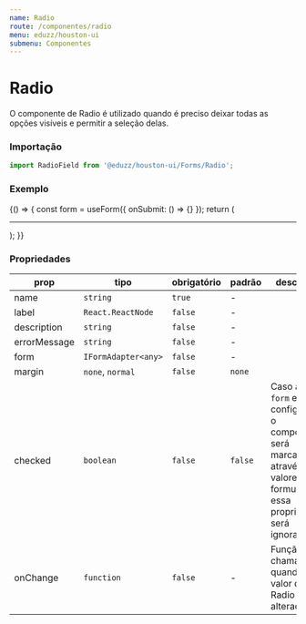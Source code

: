 ```yaml
---
name: Radio
route: /componentes/radio
menu: eduzz/houston-ui
submenu: Componentes
---
```





# Radio

O componente de Radio é utilizado quando é preciso deixar todas as opções visíveis e permitir a seleção delas.

### Importação

```js
import RadioField from '@eduzz/houston-ui/Forms/Radio';
```

### Exemplo

<Playground>
  {() => {
    const form = useForm({
      onSubmit: () => {}
    });
    return (
      <div>
        <RadioField label='Label' description='Descrição do item' name='radio-1' form={form} value={1} />
        <hr />
        <RadioField label='Label' errorMessage='Mensagem de erro' name='radio-2' form={form} value={2} />
      </div>
    );
  }}
</Playground>

### Propriedades

| prop         | tipo                | obrigatório | padrão  | descrição                                                                                                                           |
| ------------ | ------------------- | ----------- | ------- | ----------------------------------------------------------------------------------------------------------------------------------- |
| name         | `string`            | `true`      | -       |                                                                                                                                     |
| label        | `React.ReactNode`   | `false`     | -       |                                                                                                                                     |
| description  | `string`            | `false`     | -       |                                                                                                                                     |
| errorMessage | `string`            | `false`     | -       |                                                                                                                                     |
| form         | `IFormAdapter<any>` | `false`     | -       |                                                                                                                                     |
| margin       | `none`, `normal`    | `false`     | `none`  |                                                                                                                                     |
| checked      | `boolean`           | `false`     | `false` | Caso a prop `form` esteja configurada, o componente será marcado através dos valores do formulário e essa propriedade será ignorada |
| onChange     | `function`          | `false`     | -       | Função chamada quando o valor do Radio é alterado                                                                                   |
